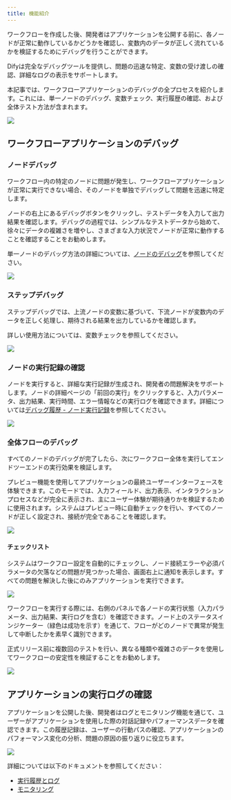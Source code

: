 ```yaml
---
title: 機能紹介
---
```


ワークフローを作成した後、開発者はアプリケーションを公開する前に、各ノードが正常に動作しているかどうかを確認し、変数内のデータが正しく流れているかを検証するためにデバッグを行うことができます。

Difyは完全なデバッグツールを提供し、問題の迅速な特定、変数の受け渡しの確認、詳細なログの表示をサポートします。

本記事では、ワークフローアプリケーションのデバッグの全プロセスを紹介します。これには、単一ノードのデバッグ、変数チェック、実行履歴の確認、および全体テスト方法が含まれます。

![](https://assets-docs.dify.ai/2025/06/8e7933b45a69241a9861a09fa47d5c62.png)

## ワークフローアプリケーションのデバッグ

### ノードデバッグ

ワークフロー内の特定のノードに問題が発生し、ワークフローアプリケーションが正常に実行できない場合、そのノードを単独でデバッグして問題を迅速に特定します。

ノードの右上にあるデバッグボタンをクリックし、テストデータを入力して出力結果を確認します。デバッグの過程では、シンプルなテストデータから始めて、徐々にデータの複雑さを増やし、さまざまな入力状況でノードが正常に動作することを確認することをお勧めします。

単一ノードのデバッグ方法の詳細については、[ノードのデバッグ](/ja-jp/guides/workflow/debug-and-preview/step-run)を参照してください。

![](https://assets-docs.dify.ai/2025/06/44decb6644b140e46ed2e1e9246f48f7.png)

### ステップデバッグ

ステップデバッグでは、上流ノードの変数に基づいて、下流ノードが変数内のデータを正しく処理し、期待される結果を出力しているかを確認します。

詳しい使用方法については、変数チェックを参照してください。

![](https://assets-docs.dify.ai/2025/06/887630764b180a60becb6a4fcee2c622.png)

### ノードの実行記録の確認

ノードを実行すると、詳細な実行記録が生成され、開発者の問題解決をサポートします。ノードの詳細ページの「前回の実行」をクリックすると、入力パラメータ、出力結果、実行時間、エラー情報などの実行ログを確認できます。詳細については[デバッグ履歴 - ノード実行記録](/ja-jp/guides/workflow/debug-and-preview/history-and-logs#アプリケーション実行履歴)を参照してください。

![](https://assets-docs.dify.ai/2025/06/a6011d5966c78a4d1705f2af44ed8af1.png)

### 全体フローのデバッグ

すべてのノードのデバッグが完了したら、次にワークフロー全体を実行してエンドツーエンドの実行効果を検証します。

プレビュー機能を使用してアプリケーションの最終ユーザーインターフェースを体験できます。このモードでは、入力フィールド、出力表示、インタラクションプロセスなどが完全に表示され、主にユーザー体験が期待通りかを検証するために使用されます。システムはプレビュー時に自動チェックを行い、すべてのノードが正しく設定され、接続が完全であることを確認します。

![](https://assets-docs.dify.ai/2025/06/de00849b363ec9356e5764b88b4331fb.png)

#### チェックリスト

システムはワークフロー設定を自動的にチェックし、ノード接続エラーや必須パラメータの欠落などの問題が見つかった場合、画面右上に通知を表示します。すべての問題を解決した後にのみアプリケーションを実行できます。

![](https://assets-docs.dify.ai/2025/06/85bafda1f786549c22404cd5ec711d0f.png)

ワークフローを実行する際には、右側のパネルで各ノードの実行状態（入力パラメータ、出力結果、実行ログを含む）を確認できます。ノード上のステータスインジケーター（緑色は成功を示す）を通じて、フローがどのノードで異常が発生して中断したかを素早く識別できます。

正式リリース前に複数回のテストを行い、異なる種類や複雑さのデータを使用してワークフローの安定性を検証することをお勧めします。

![](https://assets-docs.dify.ai/2025/06/c09f788f77b5f8ebdd635ddba66a1b99.png)

## アプリケーションの実行ログの確認

アプリケーションを公開した後、開発者はログとモニタリング機能を通じて、ユーザーがアプリケーションを使用した際の対話記録やパフォーマンスデータを確認できます。この履歴記録は、ユーザーの行動パスの確認、アプリケーションのパフォーマンス変化の分析、問題の原因の振り返りに役立ちます。

![](https://assets-docs.dify.ai/2025/06/6dd8e8a7186089a390679b6de4bb97b9.png)

詳細については以下のドキュメントを参照してください：

- [実行履歴とログ](/ja-jp/guides/workflow/debug-and-preview/history-and-logs)
- [モニタリング](/ja-jp/guides/monitoring/README)
